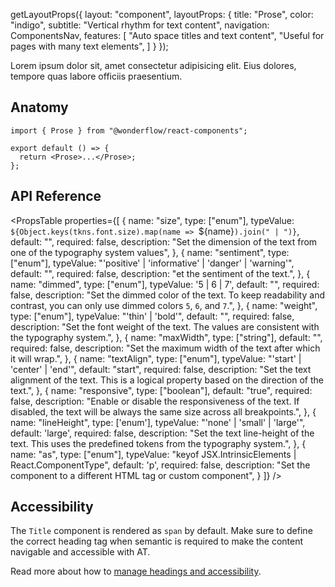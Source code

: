 
  getLayoutProps({
    layout: "component",
    layoutProps: {
      title: "Prose",
      color: "indigo",
      subtitle: "Vertical rhythm for text content",
      navigation: ComponentsNav,
      features: [
        "Auto space titles and text content",
        "Useful for pages with many text elements",
      ]
    }
  });

<LiveArea>
  <Prose>
    <Title as="h1" level="4">
      Title
    </Title>
    <Text>
      Lorem ipsum dolor sit, amet consectetur adipisicing elit. Eius
      dolores, tempore quas labore officiis praesentium.
    </Text>
  </Prose>
</LiveArea>

## Anatomy

```tsx lines="1,4"
import { Prose } from "@wonderflow/react-components";

export default () => {
  return <Prose>...</Prose>;
};
```

## API Reference

<PropsTable
  properties={[
    {
      name: "size",
      type: ["enum"],
      typeValue: `${Object.keys(tkns.font.size).map(name => `${name}`).join(" | ")}`,
      default: "",
      required: false,
      description: "Set the dimension of the text from one of the typography system values",
    },
    {
      name: "sentiment",
      type: ["enum"],
      typeValue: "'positive' | 'informative' | 'danger' | 'warning'",
      default: "",
      required: false,
      description:
        "et the sentiment of the text.",
    },
    {
      name: "dimmed",
      type: ["enum"],
      typeValue: '5 | 6 | 7',
      default: "",
      required: false,
      description: "Set the dimmed color of the text. To keep readability and contrast, you can only use dimmed colors `5`, `6`, and `7`.",
    },
    {
      name: "weight",
      type: ["enum"],
      typeValue: "'thin' | 'bold'",
      default: "",
      required: false,
      description: "Set the font weight of the text. The values are consistent with the typography system.",
    },
    {
      name: "maxWidth",
      type: ["string"],
      default: "",
      required: false,
      description:
        "Set the maximum width of the text after which it will wrap.",
    },
    {
      name: "textAlign",
      type: ["enum"],
      typeValue: "'start' | 'center' | 'end'",
      default: "start",
      required: false,
      description:
        "Set the text alignment of the text. This is a logical property based on the direction of the text.",
    },
    {
      name: "responsive",
      type: ["boolean"],
      default: "true",
      required: false,
      description:
        "Enable or disable the responsiveness of the text. If disabled, the text will be always the same size across all breakpoints.",
    },
    {
      name: "lineHeight",
      type: ['enum'],
      typeValue: "'none' | 'small' | 'large'",
      default: 'large',
      required: false,
      description: "Set the text line-height of the text. This uses the predefined tokens from the typography system.",
    },
    {
      name: "as",
      type: ["enum"],
      typeValue: "keyof JSX.IntrinsicElements | React.ComponentType<any>",
      default: 'p',
      required: false,
      description:
        "Set the component to a different HTML tag or custom component",
    }
  ]}
/>

## Accessibility

The `Title` component is rendered as `span` by default. Make sure to define the correct heading tag when semantic is required to make the content navigable and accessible with AT.

Read more about how to [manage headings and accessibility](https://developer.mozilla.org/en-US/docs/Web/HTML/Element/Heading_Elements#accessibility_concerns).
